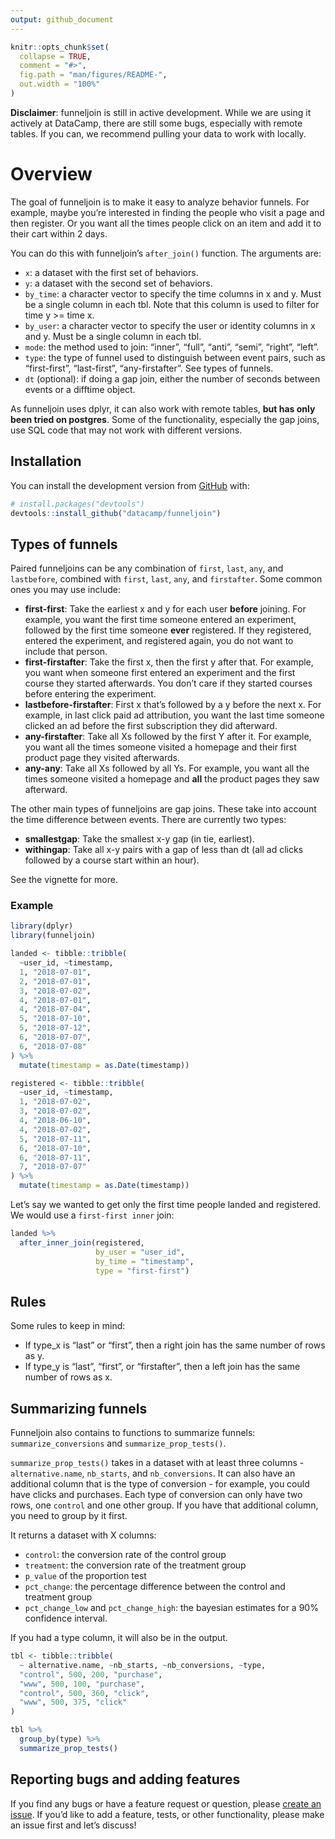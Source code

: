 ```yaml
---
output: github_document
---
```


<!-- README.md is generated from README.Rmd. Please edit that file -->

```r
knitr::opts_chunk$set(
  collapse = TRUE,
  comment = "#>",
  fig.path = "man/figures/README-",
  out.width = "100%"
)
```

**Disclaimer**: funneljoin is still in active development. While we are using it actively at DataCamp, there are still some bugs, especially with remote tables. If you can, we recommend pulling your data to work with locally. 

# Overview

The goal of funneljoin is to make it easy to analyze behavior funnels. For example, maybe you're interested in finding the people who visit a page and then register. Or you want all the times people click on an item and add it to their cart within 2 days. 

You can do this with funneljoin's `after_join()` function. The arguments are: 

  - `x`: a dataset with the first set of behaviors.
  - `y`: a dataset with the second set of behaviors.
  - `by_time`: a character vector to specify the time columns in x and y. Must be a single column in each tbl. Note that this column is used to filter for time y >= time x.
  - `by_user`: a character vector to specify the user or identity columns in x and y. Must be a single column in each tbl.
  - `mode`: the method used to join: "inner", "full", "anti", "semi", "right", "left".
  - `type`: the type of funnel used to distinguish between event pairs, such as "first-first", "last-first", "any-firstafter". See types of funnels.
  - `dt` (optional): if doing a gap join, either the number of seconds between events or a difftime object. 

As funneljoin uses dplyr, it can also work with remote tables, **but has only been tried on postgres**. Some of the functionality, especially the gap joins, use SQL code that may not work with different versions. 

## Installation

You can install the development version from [GitHub](https://github.com/) with:

``` r
# install.packages("devtools")
devtools::install_github("datacamp/funneljoin")
```

## Types of funnels
Paired funneljoins can be any combination of `first`, `last`, `any`, and `lastbefore`, combined with `first`, `last`,  `any`, and `firstafter`. Some common ones you may use include:  

  - **first-first**: Take the earliest x and y for each user **before** joining. For example, you want the first time someone entered an experiment, followed by the first time someone **ever** registered. If they registered, entered the experiment, and registered again, you do not want to include that person. 
  - **first-firstafter**: Take the first x, then the first y after that. For example, you want when someone first entered an experiment and the first course they started afterwards. You don't care if they started courses before entering the experiment. 
  - **lastbefore-firstafter**: First x that's followed by a y before the next x. For example, in last click paid ad attribution, you want the last time someone clicked an ad before the first subscription they did afterward. 
  - **any-firstafter**: Take all Xs followed by the first Y after it. For example, you want all the times someone visited a homepage and their first product page they visited afterwards. 
  - **any-any**: Take all Xs followed by all Ys. For example, you want all the times someone visited a homepage and **all** the product pages they saw afterward. 

The other main types of funneljoins are gap joins. These take into account the time difference between events. There are currently two types:  

  - **smallestgap**: Take the smallest x-y gap (in tie, earliest).
  - **withingap**: Take all x-y pairs with a gap of less than dt (all ad clicks followed by a course start within an hour). 
  
See the vignette for more. 

### Example

```r
library(dplyr)
library(funneljoin)
```

```r
landed <- tibble::tribble(
  ~user_id, ~timestamp,
  1, "2018-07-01",
  2, "2018-07-01",
  3, "2018-07-02",
  4, "2018-07-01",
  4, "2018-07-04",
  5, "2018-07-10",
  5, "2018-07-12",
  6, "2018-07-07",
  6, "2018-07-08"
) %>%
  mutate(timestamp = as.Date(timestamp))

registered <- tibble::tribble(
  ~user_id, ~timestamp,
  1, "2018-07-02",
  3, "2018-07-02",
  4, "2018-06-10",
  4, "2018-07-02",
  5, "2018-07-11",
  6, "2018-07-10",
  6, "2018-07-11",
  7, "2018-07-07"
) %>%
  mutate(timestamp = as.Date(timestamp))
```

Let's say we wanted to get only the first time people landed and registered. We would use a `first-first inner` join: 

```r
landed %>%
  after_inner_join(registered, 
                   by_user = "user_id",
                   by_time = "timestamp",
                   type = "first-first")
```

## Rules 
Some rules to keep in mind: 

  - If type_x is "last" or "first", then a right join has the same number of rows as y.
  - If type_y is "last", "first", or "firstafter", then a left join has the same number of rows as x. 

## Summarizing funnels

Funneljoin also contains to functions to summarize funnels: `summarize_conversions` and `summarize_prop_tests()`. 

`summarize_prop_tests()` takes in a dataset with at least three columns - `alternative.name`, `nb_starts`, and `nb_conversions`. It can also have an additional column that is the type of conversion - for example, you could have clicks and purchases. Each type of conversion can only have two rows, one `control` and one other group. If you have that additional column, you need to group by it first. 

It returns a dataset with X columns:

  - `control`: the conversion rate of the control group
  - `treatment`: the  conversion rate of the treatment group
  - `p_value` of the proportion test
  - `pct_change`: the percentage difference between the control and treatment group
  - `pct_change_low` and `pct_change_high`: the bayesian estimates for a 90% confidence interval. 
  
If you had a type column, it will also be in the output. 

```r
tbl <- tibble::tribble(
  ~ alternative.name, ~nb_starts, ~nb_conversions, ~type,
  "control", 500, 200, "purchase",
  "www", 500, 100, "purchase", 
  "control", 500, 360, "click",
  "www", 500, 375, "click"
)

tbl %>%
  group_by(type) %>%
  summarize_prop_tests()
```

## Reporting bugs and adding features

If you find any bugs or have a feature request or question, please [create an issue](https://github.com/datacamp/funneljoin/issues/new). If you'd like to add a feature, tests, or other functionality, please make an issue first and let's discuss! 
